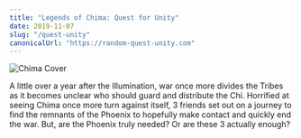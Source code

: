 ```yaml
---
title: "Legends of Chima: Quest for Unity"
date: 2019-11-07
slug: "/quest-unity"
canonicalUrl: "https://random-quest-unity.com"
---
```

![Chima Cover](chimacover.jpg)

A little over a year after the Illumination, war once more divides the Tribes as it becomes unclear who should guard and distribute the Chi. Horrified at seeing Chima once more turn against itself, 3 friends set out on a journey to find the remnants of the Phoenix to hopefully make contact and quickly end the war. But, are the Phoenix truly needed? Or are these 3 actually enough?